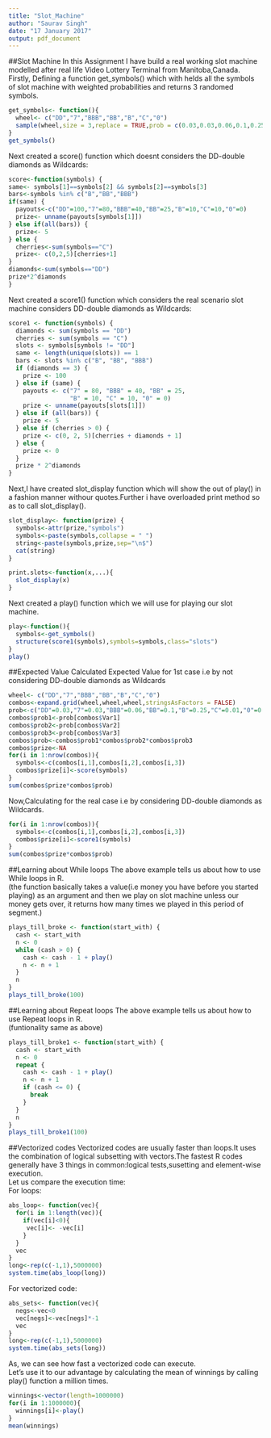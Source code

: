 ```yaml
---
title: "Slot_Machine"
author: "Saurav Singh"
date: "17 January 2017"
output: pdf_document
---
```


##Slot Machine
In this Assignment I have build a real working slot machine modelled after real life Video Lottery Terminal from Manitoba,Canada.  
Firstly, Defining a function get_symbols() which with helds all the symbols of slot machine with weighted probabilities and returns 3 randomed symbols.

```R
get_symbols<- function(){
  wheel<- c("DD","7","BBB","BB","B","C","0")
  sample(wheel,size = 3,replace = TRUE,prob = c(0.03,0.03,0.06,0.1,0.25,0.01,0.52))
}
get_symbols()
```


Next created a score() function which doesnt considers the DD-double diamonds as Wildcards:

```R
score<-function(symbols) {
same<- symbols[1]==symbols[2] && symbols[2]==symbols[3]
bars<-symbols %in% c("B","BB","BBB")
if(same) {
  payouts<-c("DD"=100,"7"=80,"BBB"=40,"BB"=25,"B"=10,"C"=10,"0"=0)
  prize<- unname(payouts[symbols[1]])
} else if(all(bars)) {
  prize<- 5
} else {
  cherries<-sum(symbols=="C")
  prize<- c(0,2,5)[cherries+1]
}
diamonds<-sum(symbols=="DD")
prize*2^diamonds
}
```
Next created a score1() function which considers the real scenario slot machine considers DD-double diamonds as Wildcards:
```R
score1 <- function(symbols) {
  diamonds <- sum(symbols == "DD")
  cherries <- sum(symbols == "C")
  slots <- symbols[symbols != "DD"]
  same <- length(unique(slots)) == 1
  bars <- slots %in% c("B", "BB", "BBB")
  if (diamonds == 3) {
    prize <- 100
  } else if (same) {
    payouts <- c("7" = 80, "BBB" = 40, "BB" = 25,
                 "B" = 10, "C" = 10, "0" = 0)
    prize <- unname(payouts[slots[1]])
  } else if (all(bars)) {
    prize <- 5
  } else if (cherries > 0) {
    prize <- c(0, 2, 5)[cherries + diamonds + 1]
  } else {
    prize <- 0
  }
  prize * 2^diamonds
}
```
Next,I have created slot_display function which will show the out of play() in a fashion manner withour quotes.Further i have overloaded print method so as to call slot_display().

```R
slot_display<- function(prize) {
  symbols<-attr(prize,"symbols")
  symbols<-paste(symbols,collapse = " ")
  string<-paste(symbols,prize,sep="\n$")
  cat(string)
}

print.slots<-function(x,...){
  slot_display(x)
}

```

Next created a play() function which we will use for playing our slot machine.
```R
play<-function(){
  symbols<-get_symbols()
  structure(score1(symbols),symbols=symbols,class="slots")
}
play()
```
##Expected Value
Calculated Expected Value for 1st case i.e by not considering DD-double diamonds as Wildcards

```R
wheel<- c("DD","7","BBB","BB","B","C","0")
combos<-expand.grid(wheel,wheel,wheel,stringsAsFactors = FALSE)
prob<-c("DD"=0.03,"7"=0.03,"BBB"=0.06,"BB"=0.1,"B"=0.25,"C"=0.01,"0"=0.52)
combos$prob1<-prob[combos$Var1]
combos$prob2<-prob[combos$Var2]
combos$prob3<-prob[combos$Var3]
combos$prob<-combos$prob1*combos$prob2*combos$prob3
combos$prize<-NA
for(i in 1:nrow(combos)){
  symbols<-c(combos[i,1],combos[i,2],combos[i,3])
  combos$prize[i]<-score(symbols)
}
sum(combos$prize*combos$prob)
```
Now,Calculating for the real case i.e by considering DD-double diamonds as Wildcards.

```R
for(i in 1:nrow(combos)){
  symbols<-c(combos[i,1],combos[i,2],combos[i,3])
  combos$prize[i]<-score1(symbols)
}
sum(combos$prize*combos$prob)
```

##Learning about While loops
The above example tells us about how to use While loops in R.  
(the function basically takes a value(i.e money you have before you started playing) as an argument and then we play on slot machine unless our money gets over, it returns how many times we played in this period of segment.)
```R
plays_till_broke <- function(start_with) {
  cash <- start_with
  n <- 0
  while (cash > 0) {
    cash <- cash - 1 + play()
    n <- n + 1
  }
  n
}
plays_till_broke(100)
```

##Learning about Repeat loops
The above example tells us about how to use Repeat loops in R.  
(funtionality same as above)
```R
plays_till_broke1 <- function(start_with) {
  cash <- start_with
  n <- 0
  repeat {
    cash <- cash - 1 + play()
    n <- n + 1
    if (cash <= 0) {
      break
    }
  }
  n
}
plays_till_broke1(100)
```

##Vectorized codes
Vectorized codes are usually faster than loops.It uses the combination of logical subsetting with vectors.The fastest R codes generally have 3 things in common:logical tests,susetting and element-wise execution.  
Let us compare the execution time:  
For loops:
```R
abs_loop<- function(vec){
  for(i in 1:length(vec)){
    if(vec[i]<0){
     vec[i]<- -vec[i] 
    }
  }
  vec
}
long<-rep(c(-1,1),5000000)
system.time(abs_loop(long))
```
For vectorized code:
```R
abs_sets<- function(vec){
  negs<-vec<0
  vec[negs]<-vec[negs]*-1
  vec
}
long<-rep(c(-1,1),5000000)
system.time(abs_sets(long))
```
As, we can see how fast a vectorized code can execute.  
Let's use it to our advantage by calculating the mean of winnings by calling play() function a million times.

```R
winnings<-vector(length=1000000)
for(i in 1:1000000){
  winnings[i]<-play()
}
mean(winnings)
```